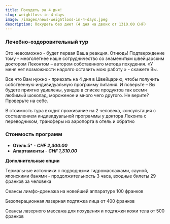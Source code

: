 ```yaml
---
title: Похудеть за 4 дня!
slug: weightloss-in-4-days
image: /images/news-weightloss-in-4-days.jpeg
description: Похудеть без диет (4 дня на двоих от 1310.00 CHF)
---
```

### Лечебно-оздоровительный тур

Это невозможно - будет первая Ваша реакция. Отнюдь! Подтверждение тому - многолетнее наше сотрудничество со знаменитым швейцарским доктором Леконтом – автором собственного метода похудения. «У меня нет возможности надолго оставить мою работу » - скажете Вы.

Все что Вам нужно - приехать на 4 дня в Швейцарию, чтобы получить собственную индивидуальную программу питания. И поверьте – Вы будете приятно удивлены, увидев в списке продуктов так всеми любимый шоколад, мороженое и много чего другого. Не верите? Проверьте на себе.

В стоимость тура входит проживание на 2 человека, консультация с составлением индивидуальной программы у доктора Леконта с переводчиком, трансферы из аэропорта в отель и обратно

### Стоимость программ

* **Отель 5*** - ***CHF 2,300.00***
* **Апартаменты** - ***CHF 1,310.00***

**Дополнительные опции**

Термальные источники с подводными гидромассажами, сауной, японскими банями - продолжительность 3 часа, входные билеты 29 франков за человека

Сеансы лимфо-дренажа на новейшей аппаратуре 100 франков

Безоперационная лазерная подтяжка лица от 400 франков

Сеансы лазерного массажа для похудения и подтяжки кожи тела от 500 франков